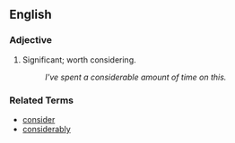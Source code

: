 ==English==

===Adjective===
# Significant; worth considering.
#: ''I've spent a considerable amount of time on this.''

===Related Terms===
*[[consider]]
*[[considerably]]